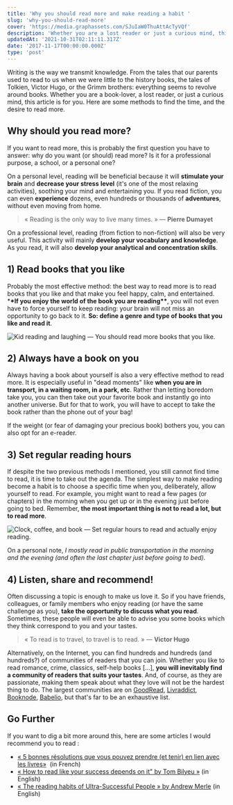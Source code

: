 ```yaml
---
title: 'Why you should read more and make reading a habit '
slug: 'why-you-should-read-more'
cover: 'https://media.graphassets.com/SJuIaW0ThuAttAcTyVQf'
description: 'Whether you are a lost reader or just a curious mind, this article is for you. Here are some methods to find the time to read more.'
updatedAt: '2021-10-31T02:11:11.317Z'
date: '2017-11-17T00:00:00.000Z'
type: 'post'
---
```


Writing is the way we transmit knowledge. From the tales that our parents used to read to us when we were little to the history books, the tales of Tolkien, Victor Hugo, or the Grimm brothers: everything seems to revolve around books. Whether you are a book-lover, a lost reader, or just a curious mind, this article is for you. Here are some methods to find the time, and the desire to read more.

## Why should you read more?

If you want to read more, this is probably the first question you have to answer: why do you want (or should) read more? Is it for a professional purpose, a school, or a personal one?

On a personal level, reading will be beneficial because it will **stimulate your brain** and **decrease your stress** **level** (it's one of the most relaxing activities), soothing your mind and entertaining you. If you read fiction, you can even **experience** dozens, even hundreds or thousands of **adventures**, without even moving from home.

> « Reading is the only way to live many times. » — **Pierre Dumayet**

On a professional level, reading (from fiction to non-fiction) will also be very useful. This activity will mainly **develop your vocabulary and knowledge**. As you read, it will also **develop your analytical and concentration skills**.

## 1) Read books that you like

Probably the most effective method: the best way to read more is to read books that you like and that make you feel happy, calm, and entertained. \***\*If you enjoy the world of the book you are reading\*\***, you will not even have to force yourself to keep reading: your brain will not miss an opportunity to go back to it. **So: define a genre and type of books that you like and read it**.

![Kid reading and laughing — You should read more books that you like.](https://media.graphcms.com/X5xMOfn2QNimKG8AGecP)

## 2) Always have a book on you

Always having a book about yourself is also a very effective method to read more. It is especially useful in "dead moments" like **when you are in transport, in a waiting room, in a park, etc**. Rather than letting boredom take you, you can then take out your favorite book and instantly go into another universe. But for that to work, you will have to accept to take the book rather than the phone out of your bag!

If the weight (or fear of damaging your precious book) bothers you, you can also opt for an e-reader.

## 3) Set regular reading hours

If despite the two previous methods I mentioned, you still cannot find time to read, it is time to take out the agenda. The simplest way to make reading become a habit is to choose a specific time when you, deliberately, allow yourself to read. For example, you might want to read a few pages (or chapters) in the morning when you get up or in the evening just before going to bed. Remember, **the most important thing is not to read a lot, but to read more**.

![Clock, coffee, and book — Set regular hours to read and actually enjoy reading.](https://media.graphcms.com/pm1B1UYZROizDXFuFaqA)

On a personal note, _I mostly read in public transportation in the morning and the evening (and often the last chapter just before going to bed)._

## 4) Listen, share and recommend!

Often discussing a topic is enough to make us love it. So if you have friends, colleagues, or family members who enjoy reading (or have the same challenge as you), **take the opportunity to discuss what you read**. Sometimes, these people will even be able to advise you some books which they think correspond to you and your tastes.

> « To read is to travel, to travel is to read. » — **Victor Hugo**

Alternatively, on the Internet, you can find hundreds and hundreds (and hundreds?) of communities of readers that you can join. Whether you like to read romance, crime, classics, self-help books \[...\], **you will inevitably find a community of readers that suits your tastes**. And, of course, as they are passionate, making them speak about what they love will not be the hardest thing to do. The largest communities are on [GoodRead](https://www.goodreads.com/), [Livraddict](http://www.livraddict.com/), [Booknode](https://booknode.com/), [Babelio](http://www.babelio.com/), but that's far to be an exhaustive list.

## Go Further

If you want to dig a bit more around this, here are some articles I would recommend you to read :

-   [« 5 bonnes résolutions que vous pouvez prendre (et tenir) en lien avec les livres»](https://glose.com/bookstore/5-bonnes-resolutions-que-vous-pouvez-prendre-et-tenir-en-lien-avec-les-livres)  (in French)
-   [« How to read like your success depends on it" by Tom Bilyeu »](https://medium.com/the-mission/how-to-read-like-your-success-depends-on-it-7f658a456806) (in English)
-   [« The reading habits of Ultra-Successful People » by Andrew Merle](https://medium.com/the-mission/the-reading-habits-of-ultra-successful-people-d565b26f15f5) (in English)
